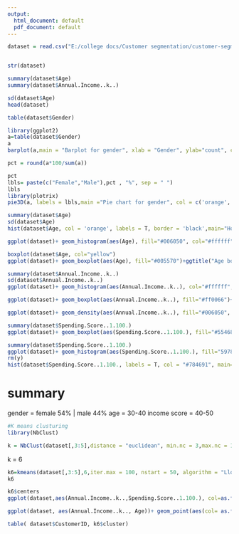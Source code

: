 ---
output:
  html_document: default
  pdf_document: default
---
```{r}
dataset = read.csv("E:/college docs/Customer segmentation/customer-segmentation-dataset/Mall_Customers.csv", header = T)


str(dataset)
```

```{r}
summary(dataset$Age)
summary(dataset$Annual.Income..k..)
```

```{r}
sd(dataset$Age)
head(dataset)
```
```{r}
table(dataset$Gender)
```


```{r}
library(ggplot2)
a=table(dataset$Gender)
a
barplot(a,main = "Barplot for gender", xlab = "Gender", ylab="count", col=rainbow(2), legend = row.names(a) )
```
```{r}
pct = round(a*100/sum(a))

pct
lbls= paste(c("Female","Male"),pct , "%", sep = " ")
lbls
library(plotrix)
pie3D(a, labels = lbls,main ="Pie chart for gender", col = c('orange','green'))

```
```{r}
summary(dataset$Age)
sd(dataset$Age)
hist(dataset$Age, col = 'orange', labels = T, border = 'black',main="Hostogram for age", xlab = "Age",ylab = "Count", ylim=c(0,40))

ggplot(dataset)+ geom_histogram(aes(Age), fill="#006050", col="#ffffff", bins = 50)+ ggtitle("histogram from age")
```
```{r}
boxplot(dataset$Age, col="yellow")
ggplot(dataset)+ geom_boxplot(aes(Age), fill="#005570")+ggtitle("Age boxplot")
```

```{r}
summary(dataset$Annual.Income..k..)
sd(dataset$Annual.Income..k..)
ggplot(dataset)+ geom_histogram(aes(Annual.Income..k..), col="#ffffff", fill="#ff5566", bins=20)+ ggtitle("Histogram for annual income")
```


```{r}

ggplot(dataset)+ geom_boxplot(aes(Annual.Income..k..), fill="#ff0066")+ ggtitle("Boxplot for annual income")
```
```{r}
ggplot(dataset)+ geom_density(aes(Annual.Income..k..), fill="#006050", col="#ffffff")+ ggtitle("Annual income density plot")+xlab("Annual Income")+ylab("Density")
```

```{r}
summary(dataset$Spending.Score..1.100.)
ggplot(dataset)+ geom_boxplot(aes(Spending.Score..1.100.), fill="#554684")+ ggtitle("Boxplot for spending score")
```


```{r}
summary(dataset$Spending.Score..1.100.)
ggplot(dataset)+ geom_histogram(aes(Spending.Score..1.100.), fill="597812", col="#ffffff", bins = 50) 
rm(y)
hist(dataset$Spending.Score..1.100., labels = T, col = "#784691", main="Histogram for spending score", xlab = "Score",ylab = "frequency", ylim=c(0,50))
```
# summary 
gender = female 54% | male 44%
age = 30-40
income
score = 40-50

```{r}
#K means clusturing 
library(NbClust)

k = NbClust(dataset[,3:5],distance = "euclidean", min.nc = 3,max.nc = 10, method = "kmeans")
```
k = 6
```{r}
k6=kmeans(dataset[,3:5],6,iter.max = 100, nstart = 50, algorithm = "Lloyd")
k6
```

```{r}
k6$centers
ggplot(dataset,aes(Annual.Income..k..,Spending.Score..1.100.), col=as.factor(k6$centers))+ geom_point(aes(col=as.factor(k6$cluster))) + ggtitle("segemenation of mall customers",subtitle = "using kmeans clustering") + scale_color_discrete(name=" ", labels=c("cluster 1","cluster 2","cluster 3","cluster 4","cluster 5","cluster 6"))
```

```{r}

ggplot(dataset, aes(Annual.Income..k.., Age))+ geom_point(aes(col= as.factor(k6$cluster)))+ scale_color_discrete(name=" ", labels=c("cluster 1","cluster 2","cluster 3","cluster 4","cluster 5","cluster 6"))


```

```{r}
table( dataset$CustomerID, k6$cluster)
```

